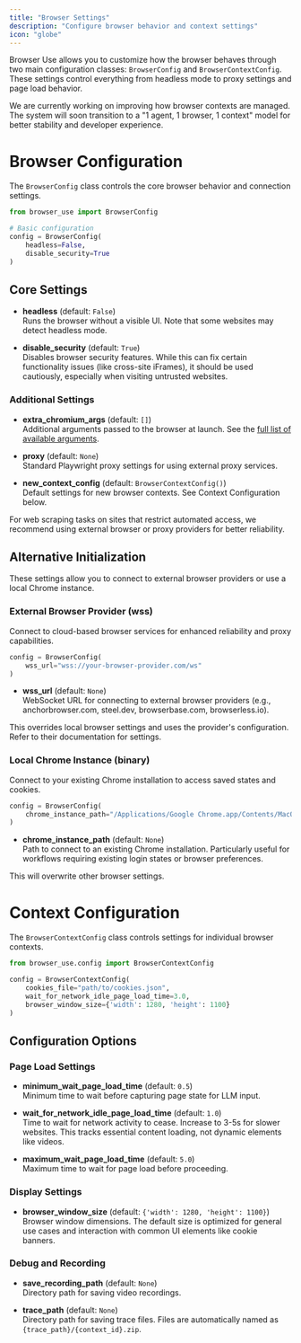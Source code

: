 ```yaml
---
title: "Browser Settings"
description: "Configure browser behavior and context settings"
icon: "globe"
---
```


Browser Use allows you to customize how the browser behaves through two main configuration classes: `BrowserConfig` and `BrowserContextConfig`. These settings control everything from headless mode to proxy settings and page load behavior.

<Note>
  We are currently working on improving how browser contexts are managed. The
  system will soon transition to a "1 agent, 1 browser, 1 context" model for
  better stability and developer experience.
</Note>

# Browser Configuration

The `BrowserConfig` class controls the core browser behavior and connection settings.

```python
from browser_use import BrowserConfig

# Basic configuration
config = BrowserConfig(
    headless=False,
    disable_security=True
)
```

## Core Settings

- **headless** (default: `False`)  
  Runs the browser without a visible UI. Note that some websites may detect headless mode.

- **disable_security** (default: `True`)  
  Disables browser security features. While this can fix certain functionality issues (like cross-site iFrames), it should be used cautiously, especially when visiting untrusted websites.

### Additional Settings

- **extra_chromium_args** (default: `[]`)  
  Additional arguments passed to the browser at launch. See the [full list of available arguments](https://github.com/browser-use/browser-use/browser_use/browser/browser.py).

- **proxy** (default: `None`)  
  Standard Playwright proxy settings for using external proxy services.

- **new_context_config** (default: `BrowserContextConfig()`)  
  Default settings for new browser contexts. See Context Configuration below.

<Note>
  For web scraping tasks on sites that restrict automated access, we recommend
  using external browser or proxy providers for better reliability.
</Note>

## Alternative Initialization

These settings allow you to connect to external browser providers or use a local Chrome instance.

### External Browser Provider (wss)

Connect to cloud-based browser services for enhanced reliability and proxy capabilities.

```python
config = BrowserConfig(
    wss_url="wss://your-browser-provider.com/ws"
)
```

- **wss_url** (default: `None`)  
  WebSocket URL for connecting to external browser providers (e.g., anchorbrowser.com, steel.dev, browserbase.com, browserless.io).

<Note>
  This overrides local browser settings and uses the provider's configuration.
  Refer to their documentation for settings.
</Note>

### Local Chrome Instance (binary)

Connect to your existing Chrome installation to access saved states and cookies.

```python
config = BrowserConfig(
    chrome_instance_path="/Applications/Google Chrome.app/Contents/MacOS/Google Chrome"
)
```

- **chrome_instance_path** (default: `None`)  
  Path to connect to an existing Chrome installation. Particularly useful for workflows requiring existing login states or browser preferences.

<Note>This will overwrite other browser settings.</Note>

# Context Configuration

The `BrowserContextConfig` class controls settings for individual browser contexts.

```python
from browser_use.config import BrowserContextConfig

config = BrowserContextConfig(
    cookies_file="path/to/cookies.json",
    wait_for_network_idle_page_load_time=3.0,
    browser_window_size={'width': 1280, 'height': 1100}
)
```

## Configuration Options

### Page Load Settings

- **minimum_wait_page_load_time** (default: `0.5`)  
  Minimum time to wait before capturing page state for LLM input.

- **wait_for_network_idle_page_load_time** (default: `1.0`)  
  Time to wait for network activity to cease. Increase to 3-5s for slower websites. This tracks essential content loading, not dynamic elements like videos.

- **maximum_wait_page_load_time** (default: `5.0`)  
  Maximum time to wait for page load before proceeding.

### Display Settings

- **browser_window_size** (default: `{'width': 1280, 'height': 1100}`)  
  Browser window dimensions. The default size is optimized for general use cases and interaction with common UI elements like cookie banners.

### Debug and Recording

- **save_recording_path** (default: `None`)  
  Directory path for saving video recordings.

- **trace_path** (default: `None`)  
  Directory path for saving trace files. Files are automatically named as `{trace_path}/{context_id}.zip`.
